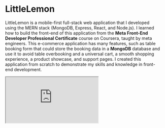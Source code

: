 

# LittleLemon

LittleLemon is a mobile-first full-stack web application that I developed using the MERN stack (MongoDB, Express, React, and Node.js). I learned how to build the front-end of this application from the **Meta Front-End Developer Professional Certificate** course on Coursera, taught by meta engineers. This e-commerce application has many features, such as table booking form that could store the booking data in a **MongoDB** database and use it to avoid table overbooking and a universal cart, a smooth shopping experience, a product showcase, and support pages. I created this application from scratch to demonstrate my skills and knowledge in front-end development.

<iframe className="w-full" height={400} src="https://www.youtube.com/embed/6iJaz7yslUk?si=wbLCi00fFzWyf4II" />

<Table />

![LilleLemon Hero section](/LettleLemonHero700px.jpg)

## Project Purpose And Goal

The main purpose of this project is to apply the skill I just learned. The project has three phases. The first phase is to build the user interface, which allows the user to see the design and layout of the application. The second phase is to make the application functional, which enables the user to reserve a table online. The third phase is the most extensive and complex, as it involves refactoring the entire application as a full-stack e-commerce application with all the features that such an application requires.

## Web Stack And Explaination

<div className="w-full max-w-full flex justify-between">
  {LittleLemonStack.map((logo) => (
    <img
      className="w-12 md:w-24 backdrop-blur-sm bg-secondary p-1 rounded-lg"
      src={logo.ImageURL}
      alt={logo.Name}
      key={logo.Name}
    />
  ))}
</div>

**React** is a popular and fast front-end library that helps me create dynamic and interactive user interfaces with ease. I use choose them write JSX syntax to write HTML-like code in JavaScript and leverage the power of hooks, components, props and state management.  
**Express** is a minimalist and flexible back-end framework that runs on Node.js. I used it to build RESTful APIs, handle routing, middleware, error handling.  
**MongoDB** is a scalable and flexible NoSQL database that stores data in JSON-like documents. I choose it to store querries and data efficiently and reliably. MongoDB also supports various features such as indexing, aggregation, transactions, sharding and replication.  
**Redux** is a state management library that works well with React. I choose it to manage the global state of your application in a single source of truth. Redux helps me avoid prop drilling, maintain consistency, debug easily and implement complex logic with reducers, actions and middleware with using _ReduxToolkit and ReduxQuerry_ I leverage the super powers of Redux.  
**ShadCN-UI** is a sleek and modern UI library that provides ready-made components for React projects. I choose it to create beautiful and responsive web pages with minimal code. ShadCN-UI also supports theming, customization, accessibility and animations.

![LittleLemon mockup](/Projects/LittleLemon/BrownModernVisitOurWebsiteVideoInstagramPost.png) 
![LittleLemon mockup](/Projects/LittleLemon/BrownModernVisitOurWebsiteVideoInstagramPost(2).png)

## Problems And Thought Process

I faced some challenges while working on this project, especially in terms of code organization and structure. One of the most difficult tasks was to create a booking form that could store the booking data in a MongoDB database and use it to avoid table overbooking. Another challenge was to implement a cart system that was managed with Redux.  
I tried to make the components as reusable as possible and use props for minor variations.

![cart image](/Projects/LittleLemon/Webcapture_3-12-2023_181458_littlelemon-sham.vercel.app.jpeg) 
![cart image](/Projects/LittleLemon/Webcapture_3-12-2023_182245_littlelemon-sham.vercel.app.jpeg)

## Lesson Learned

I have successfully built an E Commerce web app using the skill that I recently acquired through online courses and tutorials. This project was not only a way to showcase my abilities, but also a valuable opportunity to deepen my understanding of the skill and practice it in a real-world scenario. I faced some challenges and difficulties along the way, but I was able to overcome them with perseverance and creativity. I am proud of what I have accomplished and I look forward to applying my skill to more projects in the future.

### [Other Projects](/Projects)


<CallToActionComp />

